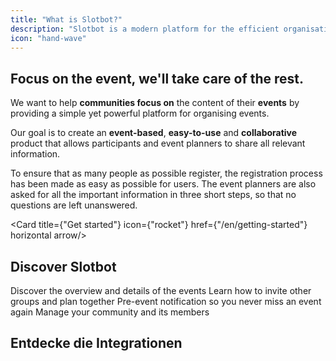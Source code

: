 ```yaml
---
title: "What is Slotbot?"
description: "Slotbot is a modern platform for the efficient organisation of events of all kinds."
icon: "hand-wave"
---
```


<h2 className={"text-primary dark:text-primary-light"}>Focus on the event, we'll take care of the rest.</h2>

We want to help **communities focus on** the content of their **events** by providing a simple yet powerful platform for organising events.

Our goal is to create an **event-based**, **easy-to-use** and **collaborative** product that allows participants and event planners to share all relevant information.

To ensure that as many people as possible register, the registration process has been made as easy as possible for users. The event planners are also asked for all the important information in three short steps, so that no questions are left unanswered.

<Card title={"Get started"} icon={"rocket"} href={"/en/getting-started"} horizontal arrow/>

## Discover Slotbot

<Columns cols={3}>
	<Card title={"Calendar"} href={"/en/events/event-calendar"} img={"/images/start/start-calendar.png"}>
		Discover the overview and details of the events
	</Card>
	<Card title={"Invite and plan together"} href={"/en/events/creating-events/slotlist-rules#reservation"}
		  img={"/images/start/start-smile.png"}>
		Learn how to invite other groups and plan together
	</Card>
	<Card title={"Reminders"} href={"/en/integrations/discord/reminders"}
		  img={"/images/start/start-bell.png"}>
		Pre-event notification so you never miss an event again
	</Card>
	<Card title={"Manage your community"} href={"/en/communities/overview"} img={"/images/start/start-users.png"}>
		Manage your community and its members
	</Card>
</Columns>

## Entdecke die Integrationen

<Columns cols={2}>
	<Card title={"Discord"} href={"/en/integrations/discord"} img={"/images/start/start-discord.png"}>
	</Card>
	<Card title={"Own Calendar"} href={"/en/integrations/calendar-sync"}
		  img={"/images/start/start-calendar-more.png"}>
	</Card>
</Columns>

